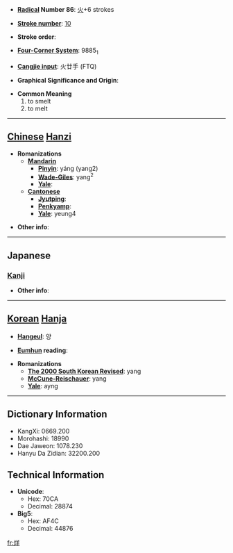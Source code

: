 * '''[[Wiktionary:Chinese radical index| Radical]] Number 86''': [[Wiktionary:Chinese radical index 火|火]]+6 strokes

* '''[[Wiktionary:Chinese total strokes index|Stroke number]]''': [[Wiktionary:Chinese total strokes index 10|10]]

* '''Stroke order''': 

* '''[[Wiktionary:Chinese four corner index|Four-Corner System]]''': 9885<sub>1</sub>

* '''[[Wiktionary:Chinese Cangjie index|Cangjie input]]''': 火廿手 (FTQ)

* '''Graphical Significance and Origin''': 

* '''Common Meaning'''
*#to smelt
*# to melt


----

== [[Chinese]] [[Hanzi]] ==

* '''Romanizations'''
** '''[[Mandarin]]'''
*** '''[[Pinyin]]''': yáng (yang2)
*** '''[[Wade-Giles]]''': yang<sup>2</sup>
*** '''[[Yale]]''': 
** '''[[Cantonese]]'''
*** '''[[Jyutping]]''':
*** '''[[Penkyamp]]''': 
*** '''[[Yale]]''': yeung4

* '''Other info''': 

----

==Japanese==
===[[Kanji]]===
{{kanji|on readings=[[よう]] (yō)
|kun readings=[[あぶる]] (aburu), [[やく]] (yaku)
}}

* '''Other info''':  

----

== [[Korean]] [[Hanja]] ==

* '''[[Hangeul]]''': 양

* '''[[Eumhun]] reading''': 

* '''Romanizations'''
** '''[[The 2000 South Korean Revised Romanization|The 2000 South Korean Revised]]''': yang
** '''[[McCune-Reischauer]]''': yang
** '''[[Yale]]''': ayng

----

== Dictionary Information ==

* KangXi: 0669.200
* Morohashi: 18990
* Dae Jaweon: 1078.230
* Hanyu Da Zidian: 32200.200

== Technical Information ==

* '''Unicode''':
** Hex: 70CA
** Decimal: 28874
* '''Big5''':
** Hex: AF4C
** Decimal: 44876

[[fr:烊]]